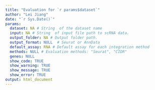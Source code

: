 ```yaml
---
title: "Evaluation for `r params$dataset`"
author: "Lei Jiang"
date: "`r Sys.Date()`"
params:
  dataset: NA # String  of the dataset name
  input: NA # String  of input file path to scRNA data.
  output_folder: NA # Output folder path.
  output_format: NULL  # Seurat or AnnData
  default_assay: RNA # Default assay for each integration method
  methods: NULL # Evaluation methods: "Seurat", "CIDR"
  genes: NULL 
  show_code: TRUE
  show_warning: TRUE
  show_message: TRUE
  show_error: TRUE
output: html_document
---
```

